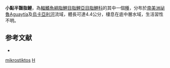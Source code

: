 {{Speciesbox 
| taxon = Hemibrycon mikrostiktos
| status = NE
| status_system = IUCN3.1
| authority = [[Bertaco|Bertaco]] & [[Malabarba|Malabarba]], 2010
| synonyms = 
}}
'''小點半齧脂鯉'''，為[[輻鰭魚綱|輻鰭魚綱]][[脂鯉目|脂鯉目]][[脂鯉亞目|脂鯉亞目]][[脂鯉科|脂鯉科]]的其中一個[[種|種]]，分布於[[南美洲|南美洲]][[祕魯|祕魯]]Aguaytía及[[烏卡亞利河|烏卡亞利河]]流域，體長可達4.4公分，棲息在底中層水域，生活習性不明。

==参考文献==
{{refbegin}}
*{{FishBase_species|genus=Hemibrycon|species=mikrostiktos|year=2014|month=1}}
{{refend}}

{{Taxonbar|from=Q6412974}}

[[Category:半齧脂鯉屬|mikrostiktos]]
[[Category:2010年描述的鱼类|H]]

{{魚類小作品}}